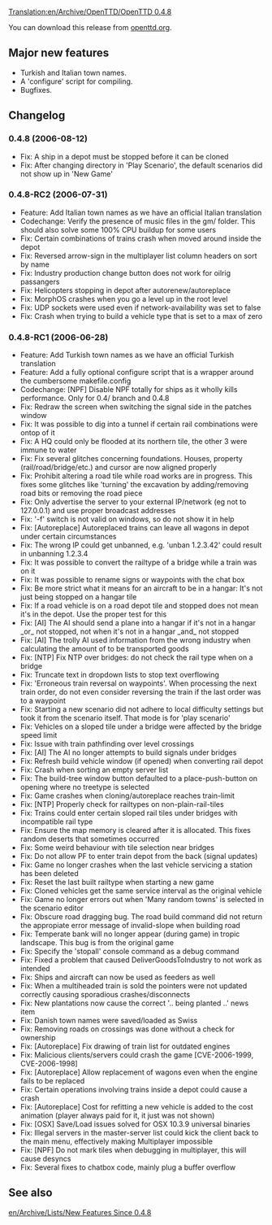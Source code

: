 [[Translation:en/Archive/OpenTTD/OpenTTD 0.4.8]]

{{en/Archive/OpenTTD/Navigation}}
{{en/Archive/OpenTTD/NaviPrevNext|prev=en/Archive/OpenTTD/OpenTTD 0.4.7|next=en/Archive/OpenTTD/OpenTTD 0.5.0|date=2006-08-16}}

You can download this release from [http://www.openttd.org/download-stable/0.4.8 openttd.org].

==Major new features==
* Turkish and Italian town names.
* A 'configure' script for compiling.
* Bugfixes.

==Changelog==

===0.4.8 (2006-08-12)===
* Fix: A ship in a depot must be stopped before it can be cloned
* Fix: After changing directory in 'Play Scenario', the default scenarios did not show up in 'New Game'

===0.4.8-RC2 (2006-07-31)===
* Feature: Add Italian town names as we have an official Italian translation
* Codechange: Verify the presence of music files in the gm/ folder. This should also solve some 100% CPU buildup for some users
* Fix: Certain combinations of trains crash when moved around inside the depot
* Fix: Reversed arrow-sign in the multiplayer list column headers on sort by name
* Fix: Industry production change button does not work for oilrig passangers
* Fix: Helicopters stopping in depot after autorenew/autoreplace
* Fix: MorphOS crashes when you go a level up in the root level
* Fix: UDP sockets were used even if network-availability was set to false
* Fix: Crash when trying to build a vehicle type that is set to a max of zero

===0.4.8-RC1 (2006-06-28)===
* Feature: Add Turkish town names as we have an official Turkish translation
* Feature: Add a fully optional configure script that is a wrapper around the cumbersome makefile.config
* Codechange: [NPF] Disable NPF totally for ships as it wholly kills performance. Only for 0.4/ branch and 0.4.8
* Fix: Redraw the screen when switching the signal side in the patches window
* Fix: It was possible to dig into a tunnel if certain rail combinations were ontop of it
* Fix: A HQ could only be flooded at its northern tile, the other 3 were immune to water
* Fix: Fix several glitches concerning foundations. Houses, property (rail/road/bridge/etc.) and cursor are now aligned properly
* Fix: Prohibit altering a road tile while road works are in progress. This fixes some glitches like 'turning' the excavation by adding/removing road bits or removing the road piece
* Fix: Only advertise the server to your external IP/network (eg not to 127.0.0.1) and use proper broadcast addresses
* Fix: '-f' switch is not valid on windows, so do not show it in help
* Fix: [Autoreplace] Autoreplaced trains can leave all wagons in depot under certain circumstances
* Fix: The wrong IP could get unbanned, e.g. 'unban 1.2.3.42' could result in unbanning 1.2.3.4
* Fix: It was possible to convert the railtype of a bridge while a train was on it
* Fix: It was possible to rename signs or waypoints with the chat box
* Fix: Be more strict what it means for an aircraft to be in a hangar: It's not just being stopped on a hangar tile
* Fix: If a road vehicle is on a road depot tile and stopped does not mean it's in the depot. Use the proper test for this
* Fix: [AI] The AI should send a plane into a hangar if it's not in a hangar _or_ not stopped, not when it's not in a hangar _and_ not stopped
* Fix: [AI] The trolly AI used information from the wrong industry when calculating the amount of to be transported goods
* Fix: [NTP] Fix NTP over bridges: do not check the rail type when on a bridge
* Fix: Truncate text in dropdown lists to stop text overflowing
* Fix: 'Erroneous train reversal on waypoints'. When processing the next train order, do not even consider reversing the train if the last order was to a waypoint
* Fix: Starting a new scenario did not adhere to local difficulty settings but took it from the scenario itself. That mode is for 'play scenario'
* Fix: Vehicles on a sloped tile under a bridge were affected by the bridge speed limit
* Fix: Issue with train pathfinding over level crossings
* Fix: [AI] The AI no longer attempts to build signals under bridges
* Fix: Refresh build vehicle window (if opened) when converting rail depot
* Fix: Crash when sorting an empty server list
* Fix: The build-tree window button defaulted to a place-push-button on opening where no treetype is selected
* Fix: Game crashes when cloning/autoreplace reaches train-limit
* Fix: [NTP] Properly check for railtypes on non-plain-rail-tiles
* Fix: Trains could enter certain sloped rail tiles under bridges with incompatible rail type
* Fix: Ensure the map memory is cleared after it is allocated. This fixes random deserts that sometimes occurred
* Fix: Some weird behaviour with tile selection near bridges
* Fix: Do not allow PF to enter train depot from the back (signal updates)
* Fix: Game no longer crashes when the last vehicle servicing a station has been deleted
* Fix: Reset the last built railtype when starting a new game
* Fix: Cloned vehicles get the same service interval as the original vehicle
* Fix: Game no longer errors out when 'Many random towns' is selected in the scenario editor
* Fix: Obscure road dragging bug. The road build command did not return the appropiate error message of invalid-slope when building road
* Fix: Temperate bank will no longer appear (during game) in tropic landscape. This bug is from the original game
* Fix: Specify the 'stopall' console command as a debug command
* Fix: Fixed a problem that caused DeliverGoodsToIndustry to not work as intended
* Fix: Ships and aircraft can now be used as feeders as well
* Fix: When a multiheaded train is sold the pointers were not updated correctly causing sporadious crashes/disconnects
* Fix: New plantations now cause the correct '.. being planted ..' news item
* Fix: Danish town names were saved/loaded as Swiss
* Fix: Removing roads on crossings was done without a check for ownership
* Fix: [Autoreplace] Fix drawing of train list for outdated engines
* Fix: Malicious clients/servers could crash the game [CVE-2006-1999, CVE-2006-1998]
* Fix: [Autoreplace] Allow replacement of wagons even when the engine fails to be replaced
* Fix: Certain operations involving trains inside a depot could cause a crash
* Fix: [Autoreplace] Cost for refitting a new vehicle is added to the cost animation (player always paid for it, it just was not shown)
* Fix: [OSX] Save/Load issues solved for OSX 10.3.9 universal binaries
* Fix: Illegal servers in the master-server list could kick the client back to the main menu, effectively making Multiplayer impossible
* Fix: [NPF] Do not mark tiles when debugging in multiplayer, this will cause desyncs
* Fix: Several fixes to chatbox code, mainly plug a buffer overflow

==See also==
[[en/Archive/Lists/New Features Since 0.4.8]]